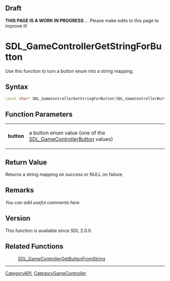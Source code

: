== Draft ==

'''THIS PAGE IS A WORK IN PROGRESS''' ... Please make edits to this page to improve it!



<!-- #*^*^*^*^*See http://wiki.libsdl.org/moin.cgi/SGFunctions for details on editing this page*^*^*^*^* -->


= SDL_GameControllerGetStringForButton =
Use this function to turn a button enum into a string mapping.




== Syntax ==
<syntaxhighlight lang='c++'>
const char* SDL_GameControllerGetStringForButton(SDL_GameControllerButton button)
</syntaxhighlight>

<!-- #Fill in the above syntax per the Style Guide, then delete this comment. -->


== Function Parameters ==
{|
|'''button'''
|a button enum value (one of the [[SDL_GameControllerButton]] values)
|}


== Return Value ==
Returns a string mapping on success or NULL on failure.



== Remarks ==
''You can add useful comments here''

<!-- #Leave this section as-is unless you have a remark to put in.  In that case, replace ''You can add useful comments here'' with your remark(s) following the Style Guide instructions.  Leave the rest of the markup alone and delete this comment. -->

== Version ==
This function is available since SDL 2.0.0.

== Related Functions ==
:[[SDL_GameControllerGetButtonFromString]]

----
[[CategoryAPI]], [[CategoryGameController]]
<!-- #See the Style Guide for instructions on editing the footer. -->
